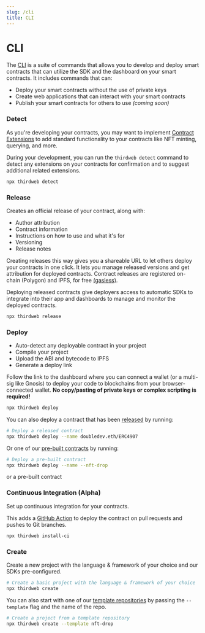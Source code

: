 ```yaml
---
slug: /cli
title: CLI
---
```


# CLI

The [CLI](https://github.com/thirdweb-dev/thirdweb-cli) is a suite of commands that allows you to develop and deploy smart contracts that
can utilize the SDK and the dashboard on your smart contracts. It includes commands that can:

- Deploy your smart contracts without the use of private keys
- Create web applications that can interact with your smart contracts
- Publish your smart contracts for others to use _(coming soon)_

### Detect

As you're developing your contracts, you may want to implement [Contract Extensions](/contracts-sdk) to add standard functionality to your contracts like NFT minting, querying, and more.

During your development, you can run the `thirdweb detect` command to detect any extensions on your contracts for confirmation and to suggest additional related extensions.

```bash
npx thirdweb detect
```

### Release

Creates an official release of your contract, along with:

- Author attribution
- Contract information
- Instructions on how to use and what it's for
- Versioning
- Release notes

Creating releases this way gives you a shareable URL to let others deploy your contracts in one click. It lets you manage released versions and get attribution for deployed contracts. Contract releases are registered on-chain (Polygon) and IPFS, for free [(gasless)](/web3-sdk/advanced-features/gasless-transactions).

Deploying released contracts give deployers access to automatic SDKs to integrate into their app and dashboards to manage and monitor the deployed contracts.

```bash
npx thirdweb release
```

### Deploy

- Auto-detect any deployable contract in your project
- Compile your project
- Upload the ABI and bytecode to IPFS
- Generate a deploy link

Follow the link to the dashboard where you can connect a wallet (or a multi-sig like Gnosis) to deploy your code to blockchains from your browser-connected wallet. **No copy/pasting of private keys or complex scripting is required!**

```bash
npx thirdweb deploy
```

You can also deploy a contract that has been [released](/release) by running:

```bash
# Deploy a released contract
npx thirdweb deploy --name doubledev.eth/ERC4907
```

Or one of our [pre-built contracts](/pre-built-contracts) by running:

```bash
# Deploy a pre-built contract
npx thirdweb deploy --name --nft-drop
```

or a pre-built contract

### Continuous Integration (Alpha)

Set up continuous integration for your contracts.

This adds a [GitHub Action](https://github.com/features/actions) to deploy the contract on pull requests and pushes to Git branches.

```bash
npx thirdweb install-ci
```

### Create

Create a new project with the language & framework of your choice and our SDKs pre-configured.

```bash
# Create a basic project with the language & framework of your choice
npx thirdweb create
```

You can also start with one of our [template repositories](https://github.com/thirdweb-example) by passing the `--template` flag and the name of the repo.

```bash
# Create a project from a template repository
npx thirdweb create --template nft-drop
```
